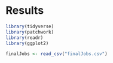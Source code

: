 # Results

```r
library(tidyverse)
library(patchwork)
library(readr)
library(ggplot2)
```

```r
finalJobs <- read_csv("finalJobs.csv")
```

## 